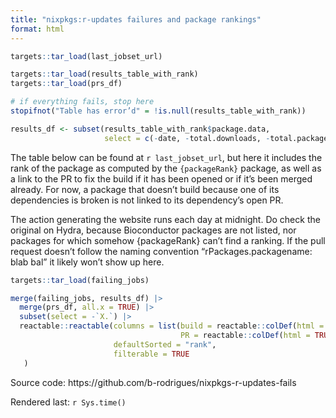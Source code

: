 ```yaml
---
title: "nixpkgs:r-updates failures and package rankings"
format: html
---
```



```r

targets::tar_load(last_jobset_url)

targets::tar_load(results_table_with_rank)
targets::tar_load(prs_df)

# if everything fails, stop here
stopifnot("Table has error’d" = !is.null(results_table_with_rank))

results_df <- subset(results_table_with_rank$package.data,
                     select = c(-date, -total.downloads, -total.packages, -downloads))


```

The table below can be found at `r last_jobset_url`, but here it includes the
rank of the package as computed by the `{packageRank}` package, as well as a
link to the PR to fix the build if it has been opened or if it's been merged
already. For now, a package that doesn't build because one of its dependencies
is broken is not linked to its dependency's open PR.

The action generating the website runs each day at midnight. Do check the
original on Hydra, because Bioconductor packages are not listed, nor packages
for which somehow {packageRank} can't find a ranking. If the pull request
doesn't follow the naming convention "rPackages.packagename: blab bal" it likely
won't show up here.

```r
targets::tar_load(failing_jobs)

merge(failing_jobs, results_df) |>
  merge(prs_df, all.x = TRUE) |>  
  subset(select = -`X.`) |> 
  reactable::reactable(columns = list(build = reactable::colDef(html = TRUE),
                                      PR = reactable::colDef(html = TRUE)),
                       defaultSorted = "rank",
                       filterable = TRUE
   )

```

Source code: https://github.com/b-rodrigues/nixpkgs-r-updates-fails

Rendered last: `r Sys.time()`
